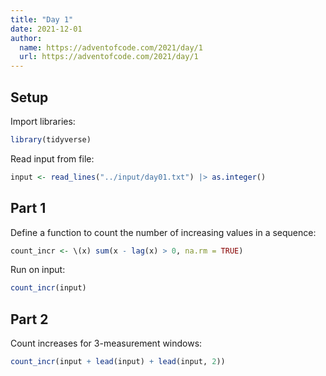 ```yaml
---
title: "Day 1"
date: 2021-12-01
author:
  name: https://adventofcode.com/2021/day/1
  url: https://adventofcode.com/2021/day/1
---
```


## Setup

Import libraries:

```r

library(tidyverse)

```

Read input from file:

```r

input <- read_lines("../input/day01.txt") |> as.integer()

```

## Part 1

Define a function to count the number of increasing values in a sequence:

```r

count_incr <- \(x) sum(x - lag(x) > 0, na.rm = TRUE)

```

Run on input:

```r

count_incr(input)

```

## Part 2

Count increases for 3-measurement windows:

```r

count_incr(input + lead(input) + lead(input, 2))

```


